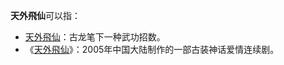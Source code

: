 '''天外飛仙'''可以指：

*[[古龍筆下武功列表#天外飞仙|天外飛仙]]：古龙笔下一种武功招数。
*《[[天外飛仙_(電視劇)|天外飛仙]]》：2005年中国大陆制作的一部古装神话爱情连续剧。

{{disambig|Cat=四字消歧义|T}}